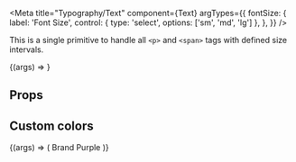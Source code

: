 
<Meta
  title="Typography/Text"
  component={Text}
  argTypes={{
    fontSize: {
      label: 'Font Size',
      control: { type: 'select', options: ['sm', 'md', 'lg'] },
    },
  }}
/>

This is a single primitive to handle all `<p>` and
`<span>` tags with defined size intervals.

<Canvas>
  <Story name="Text" args={{ children: 'Hello World' }}>
    {(args) => <Text {...args} />}
  </Story>
</Canvas>

## Props

<Props story="Text" />

## Custom colors

<Canvas>
  <Story name="Custom Colors">
    {(args) => (
      <Text fontSize="md" style={{ color: brandColors.purple }}>
        Brand Purple
      </Text>
    )}
  </Story>
</Canvas>
